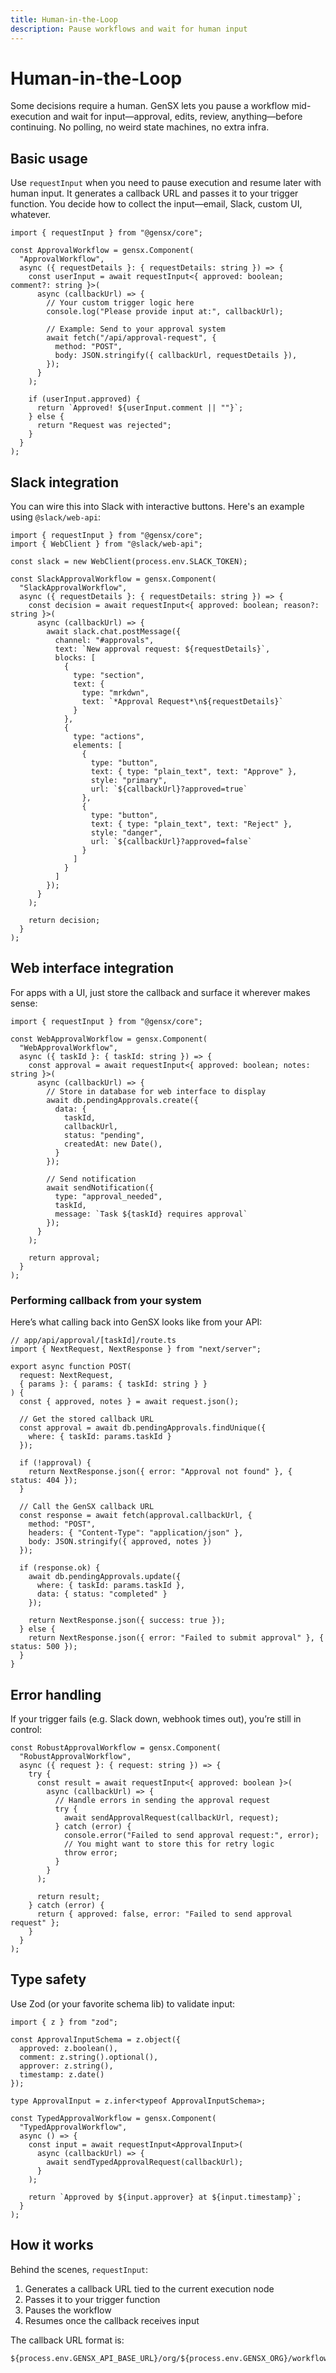 ```yaml
---
title: Human-in-the-Loop
description: Pause workflows and wait for human input
---
```


# Human-in-the-Loop

Some decisions require a human. GenSX lets you pause a workflow mid-execution and wait for input—approval, edits, review, anything—before continuing. No polling, no weird state machines, no extra infra.

## Basic usage

Use `requestInput` when you need to pause execution and resume later with human input. It generates a callback URL and passes it to your trigger function. You decide how to collect the input—email, Slack, custom UI, whatever.

```tsx
import { requestInput } from "@gensx/core";

const ApprovalWorkflow = gensx.Component(
  "ApprovalWorkflow",
  async ({ requestDetails }: { requestDetails: string }) => {
    const userInput = await requestInput<{ approved: boolean; comment?: string }>(
      async (callbackUrl) => {
        // Your custom trigger logic here
        console.log("Please provide input at:", callbackUrl);

        // Example: Send to your approval system
        await fetch("/api/approval-request", {
          method: "POST",
          body: JSON.stringify({ callbackUrl, requestDetails }),
        });
      }
    );

    if (userInput.approved) {
      return `Approved! ${userInput.comment || ""}`;
    } else {
      return "Request was rejected";
    }
  }
);
```

## Slack integration

You can wire this into Slack with interactive buttons. Here's an example using `@slack/web-api`:

```tsx
import { requestInput } from "@gensx/core";
import { WebClient } from "@slack/web-api";

const slack = new WebClient(process.env.SLACK_TOKEN);

const SlackApprovalWorkflow = gensx.Component(
  "SlackApprovalWorkflow",
  async ({ requestDetails }: { requestDetails: string }) => {
    const decision = await requestInput<{ approved: boolean; reason?: string }>(
      async (callbackUrl) => {
        await slack.chat.postMessage({
          channel: "#approvals",
          text: `New approval request: ${requestDetails}`,
          blocks: [
            {
              type: "section",
              text: {
                type: "mrkdwn",
                text: `*Approval Request*\n${requestDetails}`
              }
            },
            {
              type: "actions",
              elements: [
                {
                  type: "button",
                  text: { type: "plain_text", text: "Approve" },
                  style: "primary",
                  url: `${callbackUrl}?approved=true`
                },
                {
                  type: "button",
                  text: { type: "plain_text", text: "Reject" },
                  style: "danger",
                  url: `${callbackUrl}?approved=false`
                }
              ]
            }
          ]
        });
      }
    );

    return decision;
  }
);
```

## Web interface integration

For apps with a UI, just store the callback and surface it wherever makes sense:

```tsx
import { requestInput } from "@gensx/core";

const WebApprovalWorkflow = gensx.Component(
  "WebApprovalWorkflow",
  async ({ taskId }: { taskId: string }) => {
    const approval = await requestInput<{ approved: boolean; notes: string }>(
      async (callbackUrl) => {
        // Store in database for web interface to display
        await db.pendingApprovals.create({
          data: {
            taskId,
            callbackUrl,
            status: "pending",
            createdAt: new Date(),
          }
        });

        // Send notification
        await sendNotification({
          type: "approval_needed",
          taskId,
          message: `Task ${taskId} requires approval`
        });
      }
    );

    return approval;
  }
);
```

### Performing callback from your system

Here’s what calling back into GenSX looks like from your API:

```tsx
// app/api/approval/[taskId]/route.ts
import { NextRequest, NextResponse } from "next/server";

export async function POST(
  request: NextRequest,
  { params }: { params: { taskId: string } }
) {
  const { approved, notes } = await request.json();

  // Get the stored callback URL
  const approval = await db.pendingApprovals.findUnique({
    where: { taskId: params.taskId }
  });

  if (!approval) {
    return NextResponse.json({ error: "Approval not found" }, { status: 404 });
  }

  // Call the GenSX callback URL
  const response = await fetch(approval.callbackUrl, {
    method: "POST",
    headers: { "Content-Type": "application/json" },
    body: JSON.stringify({ approved, notes })
  });

  if (response.ok) {
    await db.pendingApprovals.update({
      where: { taskId: params.taskId },
      data: { status: "completed" }
    });

    return NextResponse.json({ success: true });
  } else {
    return NextResponse.json({ error: "Failed to submit approval" }, { status: 500 });
  }
}
```

## Error handling

If your trigger fails (e.g. Slack down, webhook times out), you’re still in control:

```tsx
const RobustApprovalWorkflow = gensx.Component(
  "RobustApprovalWorkflow",
  async ({ request }: { request: string }) => {
    try {
      const result = await requestInput<{ approved: boolean }>(
        async (callbackUrl) => {
          // Handle errors in sending the approval request
          try {
            await sendApprovalRequest(callbackUrl, request);
          } catch (error) {
            console.error("Failed to send approval request:", error);
            // You might want to store this for retry logic
            throw error;
          }
        }
      );

      return result;
    } catch (error) {
      return { approved: false, error: "Failed to send approval request" };
    }
  }
);
```

## Type safety

Use Zod (or your favorite schema lib) to validate input:

```tsx
import { z } from "zod";

const ApprovalInputSchema = z.object({
  approved: z.boolean(),
  comment: z.string().optional(),
  approver: z.string(),
  timestamp: z.date()
});

type ApprovalInput = z.infer<typeof ApprovalInputSchema>;

const TypedApprovalWorkflow = gensx.Component(
  "TypedApprovalWorkflow",
  async () => {
    const input = await requestInput<ApprovalInput>(
      async (callbackUrl) => {
        await sendTypedApprovalRequest(callbackUrl);
      }
    );

    return `Approved by ${input.approver} at ${input.timestamp}`;
  }
);
```

## How it works

Behind the scenes, `requestInput`:

1. Generates a callback URL tied to the current execution node
2. Passes it to your trigger function
3. Pauses the workflow
4. Resumes once the callback receives input

The callback URL format is:
```
${process.env.GENSX_API_BASE_URL}/org/${process.env.GENSX_ORG}/workflowExecutions/${process.env.GENSX_EXECUTION_ID}/fulfill/${nodeId}
```
